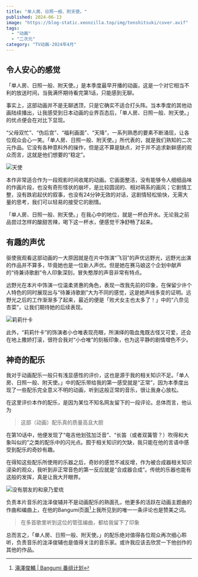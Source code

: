 ```yaml
---
title: "单人房、日照一般、附天使。"
published: 2024-06-13
image: "https://blog-static.xeonzilla.top/img/tenshitsuki/cover.avif"
tags:
  - "动画"
  - "二次元"
category: "TV动画-2024年4月"
---
```

## 令人安心的感觉
「单人房、日照一般、附天使。」是本季度最早开播的动画，这是一个对它相当不利的放送时间，当我满怀期待看完第1话，只能感到无聊。

事实上，这部动画并不是无聊透顶，只是它确实不适合打头阵。当本季度的其他动画陆续播出，让我感受到日本动画的业界百态后，「单人房、日照一般、附天使。」的优点便会在对比下显现。

“父母双忙”、“伪后宫”、“福利画面”、“天降”，一系列熟悉的要素不断涌现，让各位观众会心一笑。「单人房、日照一般、附天使。」所代表的，就是我们熟知的二次元作品。它没有各种意料外的操作，但是这不算是缺点，对于并不追求新鲜感的观众而言，这就是他们想要的“稳定”。

![天使](https://blog-static.xeonzilla.top/img/tenshitsuki/01.avif "天使")

本作非常适合作为一段观影时间收尾的动画。它画面整洁，没有能够令人细细品味的作画片段，也没有奇形怪状的崩坏，是比较圆润的、相对萌系的画风；它剧情工整，没有跌宕起伏的叙事，也没有24分钟无效的对话，这剧情轻松愉快，无需大量的思考，我们可以轻易的接受它的剧情。

「单人房、日照一般、附天使。」在我心中的地位，就是一杯白开水。无论我之前品尝过怎样的酸甜苦辣，喝下这一杯水，便感觉干净舒畅了起来。

## 有趣的声优
驱使我观看这部动画的一大原因就是在片中饰演“飞羽”的声优远野光，远野光出演的作品并不算多，毕竟她也是一位新人声优。但是她在赛马娘这个企划中献声的“待兼诗歌剧”令人印象深刻，冒失憨厚的声音非常有特点。

远野光在本片中饰演一位温柔贤惠的角色，表现一改我先前的印象，在保留少许个人特色的同时展现出与“待兼诗歌剧”大为不同的感觉，这是她声线多变的证明。远野光之后的工作渐渐多了起来，最近的便是「败犬女主也太多了！」中的“八奈见杏菜”，让我们期待她的后续表现。

![莉莉什卡](https://blog-static.xeonzilla.top/img/tenshitsuki/02.avif "莉莉什卡")

此外，“莉莉什卡”的饰演者小仓唯表现亮眼，所演绎的吸血鬼既古怪又可爱，还会在地上撒娇打滚，很符合我对“小仓唯”的刻板印象，也为这平静的剧情增色不少。

## 神奇的配乐
我对于动画配乐一般只有浅显感性的评价，这也是源于我的相关知识不足。「单人房、日照一般、附天使。」中的配乐带给我的第一感受就是“正常”，因为本季度出现了一些配乐完全意义不明的动画，听到这般正常的音乐，很让我身心放松。

在这里评价本作的配乐，是因为某位不知名网友留下的一段评论。总体而言，他认为

>这部（动画）配乐真的质量高且大胆

在第10话中，他便发现了“电吉他划弦加泛音”、“长笛（或者双簧管？）吹得和大象叫似的”之类的配乐中的闪光点。囿于相关知识的欠缺，我只能在他的言语中感受到配乐的奇妙有趣。

在得知这些配乐所使用的乐器之后，奇妙的感觉不减反增，作为被合成器相关知识浸染的观众，我听到非正常音色的第一反应就是“合成器合成”。传统的乐器也能有这般的发挥，真是让我大开眼界。

![没有朋友的和泉乃爱琉](https://blog-static.xeonzilla.top/img/tenshitsuki/03.avif "没有朋友的和泉乃爱琉")

负责本片音乐的泷泽俊辅并不是动画配乐的熟面孔，他更多的活跃在动画主题曲的作曲和编曲上，在他的Bangumi页面[^1]上我所见到的唯一一条评论也是赞美之词。

>在多首歌里听到这位的管弦编曲，都给我留下了印象

总而言之，「单人房、日照一般、附天使。」的配乐绝对值得各位观众再次细心聆听，负责音乐的泷泽俊辅也是值得关注的音乐家。或许我应该去欣赏一下他创作的其他的作品。

[^1]:[滝澤俊輔 | Bangumi 番组计划](https://bgm.tv/person/27154)
